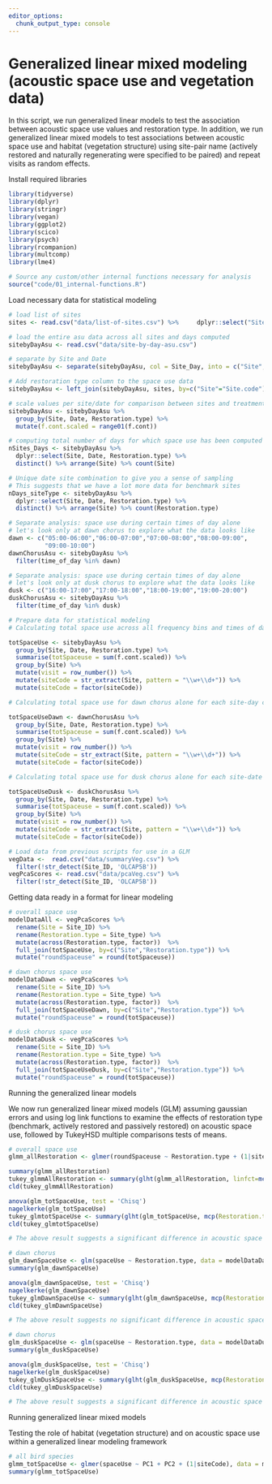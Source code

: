 ```yaml
---
editor_options: 
  chunk_output_type: console
---
```


# Generalized linear mixed modeling (acoustic space use and vegetation data)

In this script, we run generalized linear models to test the association between acoustic space use values and restoration type. In addition, we run generalized linear mixed models to test associations between acoustic space use and habitat (vegetation structure) using site-pair name (actively restored and naturally regenerating were specified to be paired) and repeat visits as random effects.  

Install required libraries
```r
library(tidyverse)
library(dplyr)
library(stringr)
library(vegan)
library(ggplot2)
library(scico)
library(psych)
library(rcompanion)
library(multcomp)
library(lme4)

# Source any custom/other internal functions necessary for analysis
source("code/01_internal-functions.R")
```

Load necessary data for statistical modeling
```r
# load list of sites
sites <- read.csv("data/list-of-sites.csv") %>%     dplyr::select("Site.code","Restoration.type")

# load the entire asu data across all sites and days computed
sitebyDayAsu <- read.csv("data/site-by-day-asu.csv") 

# separate by Site and Date
sitebyDayAsu <- separate(sitebyDayAsu, col = Site_Day, into = c("Site", "Date"), sep = "_") 

# Add restoration type column to the space use data
sitebyDayAsu <- left_join(sitebyDayAsu, sites, by=c("Site"="Site.code"))

# scale values per site/date for comparison between sites and treatment types
sitebyDayAsu <- sitebyDayAsu %>%
  group_by(Site, Date, Restoration.type) %>%
  mutate(f.cont.scaled = range01(f.cont))

# computing total number of days for which space use has been computed for each site (some sites have very few days. Eg. OLV110R)
nSites_Days <- sitebyDayAsu %>%
  dplyr::select(Site, Date, Restoration.type) %>%
  distinct() %>% arrange(Site) %>% count(Site)

# Unique date site combination to give you a sense of sampling
# This suggests that we have a lot more data for benchmark sites
nDays_siteType <- sitebyDayAsu %>%
  dplyr::select(Site, Date, Restoration.type) %>%
  distinct() %>% arrange(Site) %>% count(Restoration.type)

# Separate analysis: space use during certain times of day alone
# let's look only at dawn chorus to explore what the data looks like
dawn <- c("05:00-06:00","06:00-07:00","07:00-08:00","08:00-09:00",
          "09:00-10:00")
dawnChorusAsu <- sitebyDayAsu %>%
  filter(time_of_day %in% dawn)

# Separate analysis: space use during certain times of day alone
# let's look only at dusk chorus to explore what the data looks like
dusk <- c("16:00-17:00","17:00-18:00","18:00-19:00","19:00-20:00")
duskChorusAsu <- sitebyDayAsu %>%
  filter(time_of_day %in% dusk)

# Prepare data for statistical modeling
# Calculating total space use across all frequency bins and times of day: 128*24 for each site-day combination

totSpaceUse <- sitebyDayAsu %>%
  group_by(Site, Date, Restoration.type) %>%
  summarise(totSpaceuse = sum(f.cont.scaled)) %>%
  group_by(Site) %>% 
  mutate(visit = row_number()) %>%
  mutate(siteCode = str_extract(Site, pattern = "\\w+\\d+")) %>%
  mutate(siteCode = factor(siteCode))

# Calculating total space use for dawn chorus alone for each site-day combination

totSpaceUseDawn <- dawnChorusAsu %>%
  group_by(Site, Date, Restoration.type) %>%
  summarise(totSpaceuse = sum(f.cont.scaled)) %>% 
  group_by(Site) %>% 
  mutate(visit = row_number()) %>%
  mutate(siteCode = str_extract(Site, pattern = "\\w+\\d+")) %>%
  mutate(siteCode = factor(siteCode))

# Calculating total space use for dusk chorus alone for each site-date combination

totSpaceUseDusk <- duskChorusAsu %>%
  group_by(Site, Date, Restoration.type) %>%
  summarise(totSpaceuse = sum(f.cont.scaled)) %>% 
  group_by(Site) %>% 
  mutate(visit = row_number()) %>%
  mutate(siteCode = str_extract(Site, pattern = "\\w+\\d+")) %>%
  mutate(siteCode = factor(siteCode))

# Load data from previous scripts for use in a GLM
vegData <-  read.csv("data/summaryVeg.csv") %>%
  filter(!str_detect(Site_ID, 'OLCAP5B'))
vegPcaScores <- read.csv("data/pcaVeg.csv") %>%
  filter(!str_detect(Site_ID, 'OLCAP5B'))
```


Getting data ready in a format for linear modeling
```r
# overall space use
modelDataAll <- vegPcaScores %>% 
  rename(Site = Site_ID) %>%
  rename(Restoration.type = Site_type) %>%
  mutate(across(Restoration.type, factor))  %>%
  full_join(totSpaceUse, by=c("Site","Restoration.type")) %>%
  mutate("roundSpaceuse" = round(totSpaceuse))

# dawn chorus space use
modelDataDawn <- vegPcaScores %>% 
  rename(Site = Site_ID) %>%
  rename(Restoration.type = Site_type) %>%
  mutate(across(Restoration.type, factor))  %>%
  full_join(totSpaceUseDawn, by=c("Site","Restoration.type")) %>%
  mutate("roundSpaceuse" = round(totSpaceuse))

# dusk chorus space use
modelDataDusk <- vegPcaScores %>% 
  rename(Site = Site_ID) %>%
  rename(Restoration.type = Site_type) %>%
  mutate(across(Restoration.type, factor))  %>%
  full_join(totSpaceUseDusk, by=c("Site","Restoration.type")) %>%
  mutate("roundSpaceuse" = round(totSpaceuse))
```

Running the generalized linear models

We now run generalized linear mixed models (GLM) assuming gaussian errors and using log link functions to examine the effects of restoration type (benchmark, actively restored and passively restored) on acoustic space use, followed by TukeyHSD multiple comparisons tests of means. 

```r
# overall space use
glmm_allRestoration <- glmer(roundSpaceuse ~ Restoration.type + (1|siteCode) + (1|visit), data = modelDataAll, family = gaussian)

summary(glmm_allRestoration)
tukey_glmmAllRestoration <- summary(glht(glmm_allRestoration, linfct=mcp(Restoration.type ="Tukey")))
cld(tukey_glmmAllRestoration)

anova(glm_totSpaceUse, test = 'Chisq')
nagelkerke(glm_totSpaceUse)
tukey_glmtotSpaceUse <- summary(glht(glm_totSpaceUse, mcp(Restoration.type = "Tukey")))
cld(tukey_glmtotSpaceUse)

# The above result suggests a significant difference in acoustic space use values for benchmark sites and passively restored sites and benchmark sites and actively restored sites (but no difference between active-passive)

# dawn chorus
glm_dawnSpaceUse <- glm(spaceUse ~ Restoration.type, data = modelDataDawn, family = gaussian)
summary(glm_dawnSpaceUse)

anova(glm_dawnSpaceUse, test = 'Chisq')
nagelkerke(glm_dawnSpaceUse)
tukey_glmDawnSpaceUse <- summary(glht(glm_dawnSpaceUse, mcp(Restoration.type = "Tukey")))
cld(tukey_glmDawnSpaceUse)

# The above result suggests no significant difference in acoustic space use values across treatment types

# dawn chorus
glm_duskSpaceUse <- glm(spaceUse ~ Restoration.type, data = modelDataDusk, family = gaussian)
summary(glm_duskSpaceUse)

anova(glm_duskSpaceUse, test = 'Chisq')
nagelkerke(glm_duskSpaceUse)
tukey_glmDuskSpaceUse <- summary(glht(glm_duskSpaceUse, mcp(Restoration.type = "Tukey")))
cld(tukey_glmDuskSpaceUse)

# The above result suggests a significant difference in acoustic space use values for benchmark sites and passively restored sites and benchmark sites and actively restored sites (but no difference between active-passive)
```

Running generalized linear mixed models

Testing the role of habitat (vegetation structure) and on acoustic space use within a generalized linear modeling framework

```r
# all bird species
glmm_totSpaceUse <- glmer(spaceUse ~ PC1 + PC2 + (1|siteCode), data = modelDataAll, family = gaussian)
summary(glmm_totSpaceUse)
```


